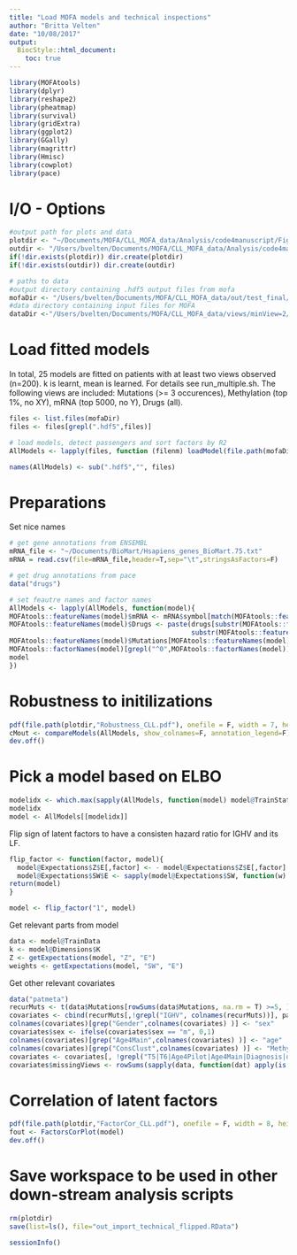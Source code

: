 ```yaml
---
title: "Load MOFA models and technical inspections"
author: "Britta Velten"
date: "10/08/2017"
output:
  BiocStyle::html_document:
    toc: true
---
```


```r
library(MOFAtools)
library(dplyr)
library(reshape2)
library(pheatmap)
library(survival)
library(gridExtra)
library(ggplot2)
library(GGally)
library(magrittr)
library(Hmisc)
library(cowplot)
library(pace)
```

# I/O - Options
```r
#output path for plots and data
plotdir <- "~/Documents/MOFA/CLL_MOFA_data/Analysis/code4manuscript/Figures_CLL_technical"
outdir <- "/Users/bvelten/Documents/MOFA/CLL_MOFA_data/Analysis/code4manuscript/"
if(!dir.exists(plotdir)) dir.create(plotdir)
if(!dir.exists(outdir)) dir.create(outdir)

# paths to data
#output directory containing .hdf5 output files from mofa
mofaDir <- "/Users/bvelten/Documents/MOFA/CLL_MOFA_data/out/test_final/17Aug/"
#data directory containing input files for MOFA
dataDir <-"/Users/bvelten/Documents/MOFA/CLL_MOFA_data/views/minView=2/"
```

# Load fitted models
In total, 25 models are fitted on patients with at least two views observed (n=200). k is learnt, mean is learned. For details see run_multiple.sh.
The following views are included: Mutations (>= 3 occurences), Methylation (top 1%, no XY), mRNA (top 5000, no Y), Drugs (all).

```r
files <- list.files(mofaDir)
files <- files[grepl(".hdf5",files)]

# load models, detect passengers and sort factors by R2
AllModels <- lapply(files, function (filenm) loadModel(file.path(mofaDir, filenm), sortFactors = T))

names(AllModels) <- sub(".hdf5","", files)
```

# Preparations
Set nice names
```r
# get gene annotations from ENSEMBL
mRNA_file <- "~/Documents/BioMart/Hsapiens_genes_BioMart.75.txt"
mRNA = read.csv(file=mRNA_file,header=T,sep="\t",stringsAsFactors=F)

# get drug annotations from pace
data("drugs")

# set feautre names and factor names
AllModels <- lapply(AllModels, function(model){
MOFAtools::featureNames(model)$mRNA <- mRNA$symbol[match(MOFAtools::featureNames(model)$mRNA, mRNA$ens_id)]
MOFAtools::featureNames(model)$Drugs <- paste(drugs[substr(MOFAtools::featureNames(model)$Drugs,1,5),"name"],
                                              substr(MOFAtools::featureNames(model)$Drugs,6,8), sep="")
MOFAtools::featureNames(model)$Mutations[MOFAtools::featureNames(model)$Mutations=="del13q14_any"] <- "del13q14"
MOFAtools::factorNames(model)[grepl("^0",MOFAtools::factorNames(model))] <- "intercept"
model
})
```


# Robustness to initilizations
```r
pdf(file.path(plotdir,"Robustness_CLL.pdf"), onefile = F, width = 7, height = 7)
cMout <- compareModels(AllModels, show_colnames=F, annotation_legend=F)
dev.off()
```


# Pick a model based on ELBO
```r
modelidx <- which.max(sapply(AllModels, function(model) model@TrainStats$elbo[length(model@TrainStats$elbo)]))
modelidx
model <- AllModels[[modelidx]]
```

Flip sign of latent factors to have a consisten hazard ratio for IGHV and its LF.
```r
flip_factor <- function(factor, model){
  model@Expectations$Z$E[,factor] <- - model@Expectations$Z$E[,factor]
  model@Expectations$SW$E <- sapply(model@Expectations$SW, function(w) w$E[,factor] <- -w$E[,factor])
return(model)
}

model <- flip_factor("1", model)
```

Get relevant parts from model
```r
data <- model@TrainData
k <- model@Dimensions$K
Z <- getExpectations(model, "Z", "E")
weights <- getExpectations(model, "SW", "E")
```


Get other relevant covariates
```r
data("patmeta")
recurMuts <- t(data$Mutations[rowSums(data$Mutations, na.rm = T) >=5, ])
covariates <- cbind(recurMuts[,!grepl("IGHV", colnames(recurMuts))], patmeta[rownames(Z),])
colnames(covariates)[grep("Gender",colnames(covariates) )] <- "sex"
covariates$sex <- ifelse(covariates$sex == "m", 0,1)
colnames(covariates)[grep("Age4Main",colnames(covariates) )] <- "age"
colnames(covariates)[grep("ConsClust",colnames(covariates) )] <- "MethylationCluster"
covariates <- covariates[, !grepl("T5|T6|Age4Pilot|Age4Main|Diagnosis|died|treated|treatedAfter", colnames(covariates) )]
covariates$missingViews <- rowSums(sapply(data, function(dat) apply(is.na(dat), 2, all)))
```


# Correlation of latent factors
```r
pdf(file.path(plotdir,"FactorCor_CLL.pdf"), onefile = F, width = 8, height = 7)
fout <- FactorsCorPlot(model)
dev.off()
```

# Save workspace to be used in other down-stream analysis scripts
```r
rm(plotdir)
save(list=ls(), file="out_import_technical_flipped.RData")
```

```r
sessionInfo()
```

